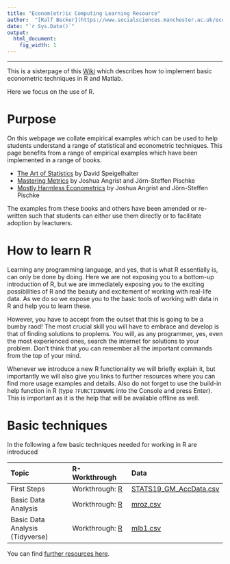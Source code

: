 ```yaml
---
title: "Econom(etr)ic Computing Learning Resource"
author:  "[Ralf Becker](https://www.socialsciences.manchester.ac.uk/economics/) at [The University of Manchester](http://www.manchester.ac.uk)"
date: "`r Sys.Date()`"
output:
  html_document:
    fig_width: 1
---
```


----

This is a sisterpage of this [Wiki](http://eclr.humanities.manchester.ac.uk/index.php/Main_Page) which describes how to implement basic econometric techniques in R and Matlab.

Here we focus on the use of R.

# Purpose 

On this webpage we collate empirical examples which can be used to help students understand a range of statistical and econometric techniques. This page benefits from a range of empirical examples which have been implemented in a range of books.

- [The Art of Statistics](https://dspiegel29.github.io/ArtofStatistics/) by David Speigelhalter
- [Mastering Metrics](https://www.masteringmetrics.com/) by Joshua Angrist and J&ouml;rn-Steffen Pischke
- [Mostly Harmless Econometrics](https://economics.mit.edu/faculty/angrist/data1/mhe) by Joshua Angrist and J&ouml;rn-Steffen Pischke

The examples from these books and others have been amended or re-written such that students can either use them directly or to facilitate adoption by leacturers.

# How to learn R

Learning any programming language, and yes, that is what R essentially is, can only be done by doing. Here we are not exposing you to a bottom-up introduction of R, but we are immediately exposing you to the exciting possibilities of R and the beauty and excitement of working with real-life data. As we do so we expose you to the basic tools of working with data in R and help you to learn these.

However, you have to accept from the outset that this is going to be a bumby raod! The most crucial skill you will have to embrace and develop is that of finding solutions to proplems. You will, as any programmer, yes, even the most experienced ones, search the internet for solutions to your problem. Don't think that you can remember all the important commands from the top of your mind.

Whenever we introduce a new R functionality we will briefly explain it, but importantly we will also give you links to further resources where you can find more usage examples and details. Also do not forget to use the build-in help function in R (type `?FUNCTIONNAME` into the Console and press Enter). This is important as it is the help that will be available offline as well.

# Basic techniques

In the following a few basic techniques needed for working in R are introduced

| Topic | R- Workthrough | Data |
|:------|:-----|:-----|
| First Steps | Workthrough: [R](https://datasquad.github.io/ECLR/R_FirstSteps.html) | [STATS19_GM_AccData.csv](https://datasquad.github.io/ECLR/Data/STATS19_GM_AccData.csv) 
| Basic Data Analysis | Workthrough: [R](https://datasquad.github.io/ECLR/R_BasicDataAnalysis.html) | [mroz.csv](https://datasquad.github.io/ECLR/Data/mroz.csv) 
| Basic Data Analysis (Tidyverse) | Workthrough: [R](https://datasquad.github.io/ECLR/R_SummaryStatsTidyverse.html) | [mlb1.csv](https://datasquad.github.io/ECLR/Data/mlb1.csv) 

You can find [further resources here](https://datasquad.github.io/ECLR/resources.html).
